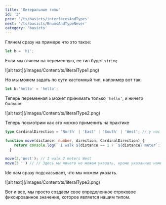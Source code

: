 ```yaml
---
title: 'Литеральные типы'
id: '3'
prev: '/ts/basicts/interfacesAndTypes'
next: '/ts/basicts/EnumsAndTypeNever'
category: 'basicts'
---
```



Глянем сразу на примере что это такое:
```ts
let b = 'hi';
```
Если мы глянем на переменную, ее тип будет `string`

<div className='container-img'> <span className="img"> ![alt text](/images/Content/ts/literalType1.png) </span></div>

Но мы можем задать по сути кастомный тип, например вот так:
```ts
let b:'hello' = 'hello';
```
Теперь переменная `b` может принимать только `'hello'`, и ничего больше.

<div className='container-img'> <span className="img"> ![alt text](/images/Content/ts/literalType2.png) </span></div>

Теперь посмотрим как это можно применить на практике
```ts
type CardinalDirection = 'North' | 'East' | 'South' | 'West'; // у нас есть тип с литеральными значениями

function move(distance: number, direction: CardinalDirection) {
    return console.log(` I walk ${distance == 1 ? `${distance} meter`: `${distance} meters`} ${direction}`);
  }

move(2,'West'); // I walk 2 meters West
move(3 '') // // Здесь мы ничего не можем указать, кроме указанных нами типов

```
Ide нам сразу подсказывает, что мы можем указать.

<div className='container-img'> <span className="img"> ![alt text](/images/Content/ts/literalType3.png) </span></div>

Вот и все, мы просто создаем свое определенное строковое фиксированное значение, которое является нашим типом. 